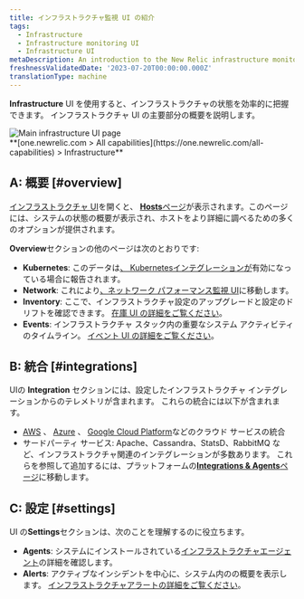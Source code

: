 ```yaml
---
title: インフラストラクチャ監視 UI の紹介
tags:
  - Infrastructure
  - Infrastructure monitoring UI
  - Infrastructure UI
metaDescription: An introduction to the New Relic infrastructure monitoring UI pages.
freshnessValidatedDate: '2023-07-20T00:00:00.000Z'
translationType: machine
---
```


<DNT>**Infrastructure**</DNT> UI を使用すると、インフラストラクチャの状態を効率的に把握できます。 インフラストラクチャ UI の主要部分の概要を説明します。

<img title="Main infrastructure UI page" alt="Main infrastructure UI page" src="/images/infrastructure_screenshot-full_infrastructure-main-ui.webp" />

<figcaption>
  <DNT>
    **[one.newrelic.com &gt; All capabilities](https://one.newrelic.com/all-capabilities) &gt; Infrastructure**
  </DNT>
</figcaption>

## A: 概要 [#overview]

[インフラストラクチャ UI](https://one.newrelic.com/infra/infrastructure/hosts)を開くと、 [<DNT>**Hosts**</DNT>ページ](/docs/infrastructure/infrastructure-ui-pages/infra-hosts-ui-page)が表示されます。このページには、システムの状態の概要が表示され、ホストをより詳細に調べるための多くのオプションが提供されます。

<DNT>**Overview**</DNT>セクションの他のページは次のとおりです:

* <DNT>**Kubernetes**</DNT>: このデータは[、 Kubernetesインテグレーションが](/docs/kubernetes-pixie/kubernetes-integration/get-started/introduction-kubernetes-integration)有効になっている場合に報告されます。
* <DNT>**Network**</DNT>: これにより[、ネットワーク パフォーマンス監視 UI](/docs/network-performance-monitoring/get-started/npm-introduction)に移動します。
* <DNT>**Inventory**</DNT>: ここで、インフラストラクチャ設定のアップグレードと設定のドリフトを確認できます。 [在庫 UI の詳細をご覧ください](/docs/infrastructure/infrastructure-ui-pages/infrastructure-inventory-page-search-your-entire-infrastructure)。
* <DNT>**Events**</DNT>: インフラストラクチャ スタック内の重要なシステム アクティビティのタイムライン。 [イベント UI の詳細をご覧ください](/docs/infrastructure/infrastructure-ui-pages/infrastructure-events-page-live-feed-every-config-change)。

## B: 統合 [#integrations]

UIの <DNT>**Integration**</DNT> セクションには、設定したインフラストラクチャ インテグレーションからのテレメトリが含まれます。 これらの統合には以下が含まれます。

* [AWS](/docs/infrastructure/amazon-integrations/get-started/introduction-aws-integrations) 、 [Azure](/docs/infrastructure/microsoft-azure-integrations/get-started/introduction-azure-monitoring-integrations) 、 [Google Cloud Platform](/docs/infrastructure/google-cloud-platform-integrations/get-started/introduction-google-cloud-platform-integrations)などのクラウド サービスの統合
* サードパーティ サービス: Apache、Cassandra、StatsD、RabbitMQ など、インフラストラクチャ関連のインテグレーションが多数あります。 これらを参照して追加するには、プラットフォームの[<DNT>**Integrations &amp; Agents**</DNT>ページ](https://newrelic.com/instant-observability?category=infrastructure-and-os)に移動します。

## C: 設定 [#settings]

UI の<DNT>**Settings**</DNT>セクションは、次のことを理解するのに役立ちます。

* <DNT>**Agents**</DNT>: システムにインストールされている[インフラストラクチャエージェント](/docs/infrastructure/install-infrastructure-agent/get-started/install-infrastructure-agent)の詳細を確認します。
* <DNT>**Alerts**</DNT>: アクティブなインシデントを中心に、システム内の<InlinePopover type="alerts" />の概要を表示します。 [インフラストラクチャアラートの詳細をご覧ください](/docs/infrastructure/new-relic-infrastructure/infrastructure-alert-conditions/infrastructure-alerts-add-edit-or-view-host-alert-information)。